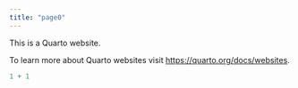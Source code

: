 ```yaml
---
title: "page0"
---
```


This is a Quarto website.

To learn more about Quarto websites visit <https://quarto.org/docs/websites>.

```r
1 + 1
```
